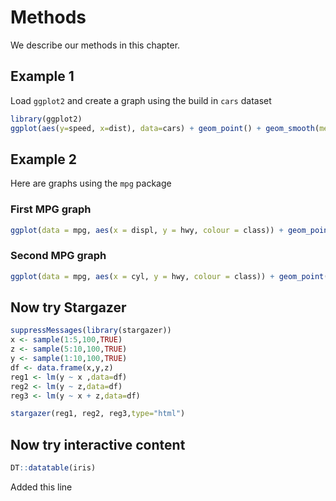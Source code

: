 # Methods

We describe our methods in this chapter.

## Example 1
Load `ggplot2` and create a graph using the build in `cars` dataset

```r
library(ggplot2)
ggplot(aes(y=speed, x=dist), data=cars) + geom_point() + geom_smooth(method = "lm",se = FALSE)
```

## Example 2
Here are graphs using the `mpg` package

### First MPG graph

```r
ggplot(data = mpg, aes(x = displ, y = hwy, colour = class)) + geom_point()
```

### Second MPG graph

```r
ggplot(data = mpg, aes(x = cyl, y = hwy, colour = class)) + geom_point()
```




## Now try Stargazer

```r
suppressMessages(library(stargazer))
x <- sample(1:5,100,TRUE)
z <- sample(5:10,100,TRUE)
y <- sample(1:10,100,TRUE)
df <- data.frame(x,y,z)
reg1 <- lm(y ~ x ,data=df)
reg2 <- lm(y ~ z,data=df)
reg3 <- lm(y ~ x + z,data=df)
```


```r
stargazer(reg1, reg2, reg3,type="html")
```



## Now try interactive content

```r
DT::datatable(iris)
```

Added this line
